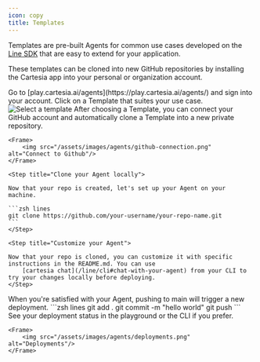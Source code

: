 ---
icon: copy
title: Templates
---

Templates are pre-built Agents for common use cases developed on the [Line SDK](https://github.com/cartesia-ai/line)
that are easy to extend for your application.

These templates can be cloned into new GitHub repositories by installing the Cartesia app into your
personal or organization account.

<Steps>
  <Step title="Sign into Cartesia Playground ">
    Go to [play.cartesia.ai/agents](https://play.cartesia.ai/agents/) and sign into your account.
  </Step>
  <Step title="Select Agent Template">
    Click on a Template that suites your use case.
      <Frame>
        <img src="/assets/images/agents/template-selection.png" alt="Select a template"/>
    </Frame>
  </Step>

  <Step title="Connect your GitHub account">
    After choosing a Template, you can connect your GitHub account and automatically clone a Template into a new private repository.

    <Frame>
        <img src="/assets/images/agents/github-connection.png" alt="Connect to Github"/>
    </Frame>

  </Step>

    <Step title="Clone your Agent locally">

    Now that your repo is created, let's set up your Agent on your machine.

    ```zsh lines
    git clone https://github.com/your-username/your-repo-name.git
    ```
    </Step>

    <Step title="Customize your Agent">

    Now that your repo is cloned, you can customize it with specific instructions in the README.md. You can use
        [cartesia chat](/line/cli#chat-with-your-agent) from your CLI to try your changes locally before deploying.
    </Step>


  <Step title="Deploy your changes">
    When you're satisfied with your Agent, pushing to main will trigger a new deployment.
    ```zsh lines
    git add .
    git commit -m "hello world"
    git push
    ```
  </Step>

  <Step title="Check deployment status">
    See your deployment status in the playground or the CLI if you prefer.

    <Frame>
        <img src="/assets/images/agents/deployments.png" alt="Deployments"/>
    </Frame>

  </Step>

</Steps>
